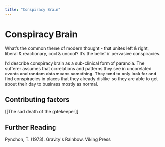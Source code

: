 ```yaml
---
title: "Conspiracy Brain"
---
```

# Conspiracy Brain
What’s the common theme of modern thought - that unites left & right, liberal & reactionary, cool & uncool?
It’s the belief in pervasive conspiracies.

I’d describe conspiracy brain as a sub-clinical form of paranoia.
The sufferer assumes that correlations and patterns they see in uncorelated events and random data means something.
They tend to only look for and find conspiracies in places that they already dislike, so they are able to get about their day to business mostly as normal.

## Contributing factors
[[The sad death of the gatekeeper]] 

## Further Reading
Pynchon, T. (1973). Gravity's Rainbow. Viking Press.

